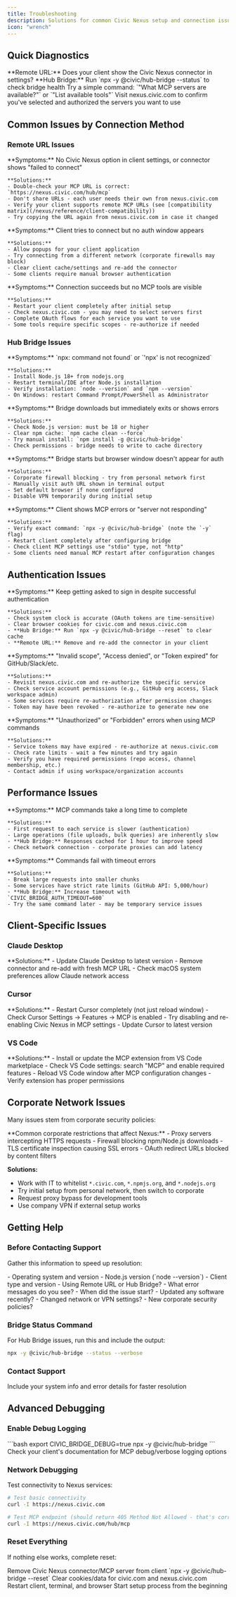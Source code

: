 ```yaml
---
title: Troubleshooting
description: Solutions for common Civic Nexus setup and connection issues
icon: "wrench"
---
```


## Quick Diagnostics

<Steps>
  <Step title="Check Your Connection Method">
    **Remote URL:** Does your client show the Civic Nexus connector in settings?  
    **Hub Bridge:** Run `npx -y @civic/hub-bridge --status` to check bridge health
  </Step>
  <Step title="Verify Authentication">
    Try a simple command: `"What MCP servers are available?"` or `"List available tools"`
  </Step>
  <Step title="Check Server Selection">
    Visit nexus.civic.com to confirm you've selected and authorized the servers you want to use
  </Step>
</Steps>

## Common Issues by Connection Method

### Remote URL Issues

<AccordionGroup>
  <Accordion title="Client doesn't see Civic Nexus connector" icon="link-slash">
    **Symptoms:** No Civic Nexus option in client settings, or connector shows "failed to connect"
    
    **Solutions:**
    - Double-check your MCP URL is correct: `https://nexus.civic.com/hub/mcp`
    - Don't share URLs - each user needs their own from nexus.civic.com
    - Verify your client supports remote MCP URLs (see [compatibility matrix](/nexus/reference/client-compatibility))
    - Try copying the URL again from nexus.civic.com in case it changed
  </Accordion>
  
  <Accordion title="Authentication popup blocked" icon="shield">
    **Symptoms:** Client tries to connect but no auth window appears
    
    **Solutions:**
    - Allow popups for your client application
    - Try connecting from a different network (corporate firewalls may block)
    - Clear client cache/settings and re-add the connector
    - Some clients require manual browser authentication
  </Accordion>
  
  <Accordion title="Tools/servers don't appear" icon="server">
    **Symptoms:** Connection succeeds but no MCP tools are visible
    
    **Solutions:**
    - Restart your client completely after initial setup
    - Check nexus.civic.com - you may need to select servers first
    - Complete OAuth flows for each service you want to use
    - Some tools require specific scopes - re-authorize if needed
  </Accordion>
</AccordionGroup>

### Hub Bridge Issues  

<AccordionGroup>
  <Accordion title="Command not found errors" icon="terminal">
    **Symptoms:** `npx: command not found` or `'npx' is not recognized`
    
    **Solutions:**
    - Install Node.js 18+ from nodejs.org
    - Restart terminal/IDE after Node.js installation  
    - Verify installation: `node --version` and `npm --version`
    - On Windows: restart Command Prompt/PowerShell as Administrator
  </Accordion>
  
  <Accordion title="Bridge downloads but fails to start" icon="download">
    **Symptoms:** Bridge downloads but immediately exits or shows errors
    
    **Solutions:**
    - Check Node.js version: must be 18 or higher
    - Clear npm cache: `npm cache clean --force`
    - Try manual install: `npm install -g @civic/hub-bridge`
    - Check permissions - bridge needs to write to cache directory
  </Accordion>
  
  <Accordion title="Authentication browser doesn't open" icon="browser">
    **Symptoms:** Bridge starts but browser window doesn't appear for auth
    
    **Solutions:**
    - Corporate firewall blocking - try from personal network first
    - Manually visit auth URL shown in terminal output
    - Set default browser if none configured
    - Disable VPN temporarily during initial setup
  </Accordion>
  
  <Accordion title="Client can't connect to bridge" icon="plug-disconnected">
    **Symptoms:** Client shows MCP errors or "server not responding"
    
    **Solutions:**
    - Verify exact command: `npx -y @civic/hub-bridge` (note the `-y` flag)
    - Restart client completely after configuring bridge
    - Check client MCP settings use "stdio" type, not "http"
    - Some clients need manual MCP restart after configuration changes
  </Accordion>
</AccordionGroup>

## Authentication Issues

<AccordionGroup>
  <Accordion title="Repeated login prompts" icon="key">
    **Symptoms:** Keep getting asked to sign in despite successful authentication
    
    **Solutions:**
    - Check system clock is accurate (OAuth tokens are time-sensitive)
    - Clear browser cookies for civic.com and nexus.civic.com
    - **Hub Bridge:** Run `npx -y @civic/hub-bridge --reset` to clear cache
    - **Remote URL:** Remove and re-add the connector in your client
  </Accordion>
  
  <Accordion title="OAuth errors from connected services" icon="exclamation-triangle">
    **Symptoms:** "Invalid scope", "Access denied", or "Token expired" for GitHub/Slack/etc.
    
    **Solutions:**
    - Revisit nexus.civic.com and re-authorize the specific service
    - Check service account permissions (e.g., GitHub org access, Slack workspace admin)
    - Some services require re-authorization after permission changes
    - Token may have been revoked - re-authorize to generate new one
  </Accordion>
  
  <Accordion title="403/401 errors" icon="lock">
    **Symptoms:** "Unauthorized" or "Forbidden" errors when using MCP commands
    
    **Solutions:**
    - Service tokens may have expired - re-authorize at nexus.civic.com
    - Check rate limits - wait a few minutes and try again
    - Verify you have required permissions (repo access, channel membership, etc.)
    - Contact admin if using workspace/organization accounts
  </Accordion>
</AccordionGroup>

## Performance Issues

<AccordionGroup>
  <Accordion title="Slow responses" icon="hourglass">
    **Symptoms:** MCP commands take a long time to complete
    
    **Solutions:**
    - First request to each service is slower (authentication)
    - Large operations (file uploads, bulk queries) are inherently slow
    - **Hub Bridge:** Responses cached for 1 hour to improve speed
    - Check network connection - corporate proxies can add latency
  </Accordion>
  
  <Accordion title="Timeouts" icon="clock">
    **Symptoms:** Commands fail with timeout errors
    
    **Solutions:**
    - Break large requests into smaller chunks
    - Some services have strict rate limits (GitHub API: 5,000/hour)
    - **Hub Bridge:** Increase timeout with `CIVIC_BRIDGE_AUTH_TIMEOUT=600`
    - Try the same command later - may be temporary service issues
  </Accordion>
</AccordionGroup>

## Client-Specific Issues

### Claude Desktop

<AccordionGroup>
  <Accordion title="Connector shows as disconnected" icon="claude">
    **Solutions:**
    - Update Claude Desktop to latest version
    - Remove connector and re-add with fresh MCP URL
    - Check macOS system preferences allow Claude network access
  </Accordion>
</AccordionGroup>

### Cursor

<AccordionGroup>
  <Accordion title="MCP features not working after install" icon="cursor">
    **Solutions:**
    - Restart Cursor completely (not just reload window)
    - Check Cursor Settings → Features → MCP is enabled
    - Try disabling and re-enabling Civic Nexus in MCP settings
    - Update Cursor to latest version
  </Accordion>
</AccordionGroup>

### VS Code

<AccordionGroup>
  <Accordion title="MCP extension not loading" icon="code">
    **Solutions:**
    - Install or update the MCP extension from VS Code marketplace
    - Check VS Code settings: search "MCP" and enable required features
    - Reload VS Code window after MCP configuration changes
    - Verify extension has proper permissions
  </Accordion>
</AccordionGroup>

## Corporate Network Issues

Many issues stem from corporate security policies:

<Warning>
**Common corporate restrictions that affect Nexus:**
- Proxy servers intercepting HTTPS requests
- Firewall blocking npm/Node.js downloads  
- TLS certificate inspection causing SSL errors
- OAuth redirect URLs blocked by content filters
</Warning>

**Solutions:**
- Work with IT to whitelist `*.civic.com`, `*.npmjs.org`, and `*.nodejs.org`
- Try initial setup from personal network, then switch to corporate
- Request proxy bypass for development tools
- Use company VPN if external setup works

## Getting Help

### Before Contacting Support

Gather this information to speed up resolution:

<Steps>
  <Step title="System Info">
    - Operating system and version
    - Node.js version (`node --version`)  
    - Client type and version
  </Step>
  <Step title="Connection Details">
    - Using Remote URL or Hub Bridge?
    - What error messages do you see?
    - When did the issue start?
  </Step>
  <Step title="Recent Changes">
    - Updated any software recently?
    - Changed network or VPN settings?
    - New corporate security policies?
  </Step>
</Steps>

### Bridge Status Command

For Hub Bridge issues, run this and include the output:

```bash
npx -y @civic/hub-bridge --status --verbose
```

### Contact Support

<Card title="Get Personalized Help" icon="message-circle" href="https://civickey.typeform.com/to/qJ5mieBw">
  Include your system info and error details for faster resolution
</Card>

## Advanced Debugging

### Enable Debug Logging

<Tabs>
  <Tab title="Hub Bridge">
    ```bash
    export CIVIC_BRIDGE_DEBUG=true
    npx -y @civic/hub-bridge
    ```
  </Tab>
  <Tab title="Remote URL">
    Check your client's documentation for MCP debug/verbose logging options
  </Tab>
</Tabs>

### Network Debugging

Test connectivity to Nexus services:

```bash
# Test basic connectivity
curl -I https://nexus.civic.com

# Test MCP endpoint (should return 405 Method Not Allowed - that's correct)
curl -I https://nexus.civic.com/hub/mcp
```

### Reset Everything

If nothing else works, complete reset:

<Steps>
  <Step title="Clear Client Settings">
    Remove Civic Nexus connector/MCP server from client
  </Step>
  <Step title="Clear Bridge Cache">
    `npx -y @civic/hub-bridge --reset`
  </Step>
  <Step title="Clear Browser Data">
    Clear cookies/data for civic.com and nexus.civic.com
  </Step>
  <Step title="Restart">
    Restart client, terminal, and browser
  </Step>
  <Step title="Reconfigure">
    Start setup process from the beginning
  </Step>
</Steps>
